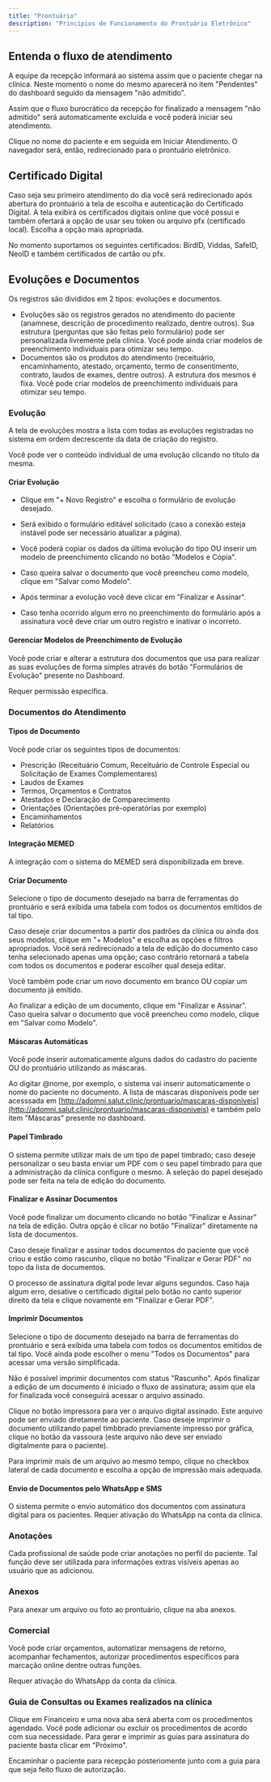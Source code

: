 ```yaml
---
title: "Prontuário"
description: "Princípios de Funcionamento do Prontuário Eletrônico"
---
```


## Entenda o fluxo de atendimento

A equipe da recepção informará ao sistema assim que o paciente chegar na clínica. Neste momento o nome do mesmo aparecerá no item "Pendentes" do dashboard seguido da mensagem "não admitido".

Assim que o fluxo burocrático da recepção for finalizado a mensagem "não admitido" será automaticamente excluída e você poderá iniciar seu atendimento.

Clique no nome do paciente e em seguida em Iniciar Atendimento. O navegador será, então, redirecionado para o prontuário eletrônico.

## Certificado Digital

Caso seja seu primeiro atendimento do dia você será redirecionado após abertura do prontuário a tela de escolha e autenticação do Certificado Digital. A tela exibirá os certificados digitais online que você possui e também ofertará a opção de usar seu token ou arquivo pfx (certificado local). Escolha a opção mais apropriada.

No momento suportamos os seguintes certificados: BirdID, Viddas, SafeID, NeoID e também certificados de cartão ou pfx. 

## Evoluções e Documentos

Os registros são divididos em 2 tipos: evoluções e documentos.

* Evoluções são os registros gerados no atendimento do paciente (anamnese, descrição de procedimento realizado, dentre outros). Sua estrutura (perguntas que são feitas pelo formulário) pode ser personalizada livremente pela clínica. Você pode ainda criar modelos de preenchimento individuais para otimizar seu tempo.
* Documentos são os produtos do atendimento (receituário, encaminhamento, atestado, orçamento, termo de consentimento, contrato, laudos de exames, dentre outros). A estrutura dos mesmos é fixa. Você pode  criar modelos de preenchimento individuais para otimizar seu tempo.

### Evolução

A tela de evoluções mostra a lista com todas as evoluções registradas no sistema em ordem decrescente da data de criação do registro.

Você pode ver o conteúdo individual de uma evolução clicando no título da mesma.

#### Criar Evolução
* Clique em "+ Novo Registro" e escolha o formulário de evolução desejado.

* Será exibido o formulário editável solicitado (caso a conexão esteja instável pode ser necessário atualizar a página).

* Você poderá copiar os dados da última evolução do tipo OU inserir um modelo de preenchimento clicando no botão "Modelos e Cópia".

* Caso queira salvar o documento que você preencheu como modelo, clique em "Salvar como Modelo".

* Após terminar a evolução você deve clicar em "Finalizar e Assinar".

* Caso tenha ocorrido algum erro no preenchimento do formulário após a assinatura você deve criar um outro registro e inativar o incorreto.

#### Gerenciar Modelos de Preenchimento de Evolução

Você pode criar e alterar a estrutura dos documentos que usa para realizar as suas evoluções de forma simples através do botão "Formulários de Evolução" presente no Dashboard.

<Info>Requer permissão específica.</Info>

### Documentos do Atendimento

#### Tipos de Documento
Você pode criar os seguintes tipos de documentos:

- Prescrição (Receituário Comum, Receituário de Controle Especial ou Solicitação de Exames Complementares)
- Laudos de Exames
- Termos, Orçamentos e Contratos
- Atestados e Declaração de Comparecimento
- Orientações (Orientações pré-operatórias por exemplo)
- Encaminhamentos
- Relatórios

#### Integração MEMED

A integração com o sistema do MEMED será disponibilizada em breve.

#### Criar Documento

Selecione o tipo de documento desejado na barra de ferramentas do prontuário e será exibida uma tabela com todos os documentos emitidos de tal tipo.

Caso deseje criar documentos a partir dos padrões da clínica ou ainda dos seus modelos, clique em "+ Modelos" e escolha as opções e filtros apropriados. Você será redirecionado a tela de edição do documento caso tenha selecionado apenas uma opção; caso contrário retornará a tabela com todos os documentos e poderar escolher qual deseja editar.

Você também pode criar um novo documento em branco OU copiar um documento já emitido.

Ao finalizar a edição de um documento, clique em "Finalizar e Assinar". Caso queira salvar o documento que você preencheu como modelo, clique em "Salvar como Modelo".

#### Máscaras Automáticas

Você pode inserir automaticamente alguns dados do cadastro do paciente OU do prontuário utilizando as máscaras.

Ao digitar @nome, por exemplo, o sistema vai inserir automaticamente o nome do paciente no documento. A lista de máscaras disponíveis pode ser acesssada em [http://adomni.salut.clinic/prontuario/mascaras-disponiveis](http://adomni.salut.clinic/prontuario/mascaras-disponiveis) e também pelo item "Máscaras" presente no dashboard.

#### Papel Timbrado

O sistema permite utilizar mais de um tipo de papel timbrado; caso deseje personalizar o seu basta enviar um PDF com o seu papel timbrado para que a administração da clínica configure o mesmo. A seleção do papel desejado pode ser feita na tela de edição do documento.

#### Finalizar e Assinar Documentos

Você pode finalizar um documento clicando no botão "Finalizar e Assinar" na tela de edição. Outra opção é clicar no botão "Finalizar" diretamente na lista de documentos.

Caso deseje finalizar e assinar todos documentos do paciente que você criou e estão como rascunho, clique no botão "Finalizar e Gerar PDF" no topo da lista de documentos.

<Warning>O processo de assinatura digital pode levar alguns segundos. Caso haja algum erro, desative o certificado digital pelo botão no canto superior direito da tela e clique novamente em "Finalizar e Gerar PDF".</Warning>

#### Imprimir Documentos

Selecione o tipo de documento desejado na barra de ferramentas do prontuário e será exibida uma tabela com todos os documentos emitidos de tal tipo. Você ainda pode escolher o menu "Todos os Documentos" para acessar uma versão simplificada.

Não é possível imprimir documentos com status "Rascunho". Após finalizar a edição de um documento é iniciado o fluxo de assinatura; assim que ela for finalizada você conseguirá acessar o arquivo assinado.

Clique no botão impressora para ver o arquivo digital assinado. Este arquivo pode ser enviado diretamente ao paciente. Caso deseje imprimir o documento utilizando papel timbbrado previamente impresso por gráfica, clique no botão da vassoura (este arquivo não deve ser enviado digitalmente para o paciente).

Para imprimir mais de um arquivo ao mesmo tempo, clique no checkbox lateral de cada documento e escolha a opção de impressão mais adequada.

#### Envio de Documentos pelo WhatsApp e SMS

O sistema permite o envio automático dos documentos com assinatura digital para os pacientes. 
<Warning>Requer ativação do WhatsApp na conta da clínica.</Warning>

### Anotações

Cada profissional de saúde pode criar anotações no perfil do paciente. Tal função deve ser utilizada para informações extras visíveis apenas ao usuário que as adicionou.

### Anexos

Para anexar um arquivo ou foto ao prontuário, clique na aba anexos.

### Comercial

Você pode criar orçamentos, automatizar mensagens de retorno, acompanhar fechamentos, autorizar procedimentos específicos para marcação online dentre outras funções.

<Warning>Requer ativação do WhatsApp da conta da clínica.</Warning>

### Guia de Consultas ou Exames realizados na clínica
Clique em Financeiro e uma nova aba será aberta com os procedimentos agendado. Você pode adicionar ou excluir os procedimentos de acordo com sua necessidade. Para gerar e imprimir as guias para assinatura do paciente basta clicar em "Próximo".

<Warning>Encaminhar o paciente para recepção posteriomente junto com a guia para que seja feito fluxo de autorização.</Warning>